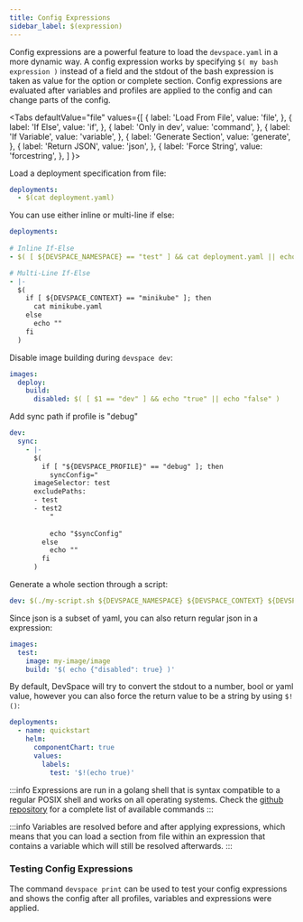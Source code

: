```yaml
---
title: Config Expressions
sidebar_label: $(expression)
---
```



Config expressions are a powerful feature to load the `devspace.yaml` in a more dynamic way. A config expression works by specifying `$( my bash expression )` instead of a field and the stdout of the bash expression is taken as value for the option or complete section. Config expressions are evaluated after variables and profiles are applied to the config and can change parts of the config.

<Tabs
    defaultValue="file"
    values={[
        { label: 'Load From File', value: 'file', },
        { label: 'If Else', value: 'if', },
        { label: 'Only in dev', value: 'command', },
        { label: 'If Variable', value: 'variable', },
        { label: 'Generate Section', value: 'generate', },
        { label: 'Return JSON', value: 'json', },
        { label: 'Force String', value: 'forcestring', },
    ]
    }>
<TabItem value="file">

Load a deployment specification from file:
```yaml
deployments:
  - $(cat deployment.yaml)
```

</TabItem>
<TabItem value="if">

You can use either inline or multi-line if else:
```yaml
deployments:
    
# Inline If-Else
- $( [ ${DEVSPACE_NAMESPACE} == "test" ] && cat deployment.yaml || echo "" )

# Multi-Line If-Else
- |-
  $(
    if [ ${DEVSPACE_CONTEXT} == "minikube" ]; then
      cat minikube.yaml
    else
      echo ""
    fi
  )
```

</TabItem>
<TabItem value="command">

Disable image building during `devspace dev`:
```yaml
images:
  deploy:
    build:
      disabled: $( [ $1 == "dev" ] && echo "true" || echo "false" )
```

</TabItem>
<TabItem value="variable">

Add sync path if profile is "debug"

```yaml
dev:
  sync:
    - |-
      $(
        if [ "${DEVSPACE_PROFILE}" == "debug" ]; then
          syncConfig="
      imageSelector: test
      excludePaths:
      - test
      - test2
          "
      
          echo "$syncConfig"
        else
          echo ""
        fi
      )
```

</TabItem>
<TabItem value="generate">

Generate a whole section through a script:
```yaml
dev: $(./my-script.sh ${DEVSPACE_NAMESPACE} ${DEVSPACE_CONTEXT} ${DEVSPACE_PROFILE})
```

</TabItem>
<TabItem value="json">

Since json is a subset of yaml, you can also return regular json in a expression:
```yaml
images:
  test:
    image: my-image/image
    build: '$( echo {"disabled": true} )'
```

</TabItem>
<TabItem value="forcestring">

By default, DevSpace will try to convert the stdout to a number, bool or yaml value, however you can also force the return value to be a string by using `$!()`:
```yaml
deployments:
  - name: quickstart
    helm:
      componentChart: true
      values:
        labels:
          test: '$!(echo true)'
```

</TabItem>
</Tabs>

:::info
Expressions are run in a golang shell that is syntax compatible to a regular POSIX shell and works on all operating systems. Check the [github repository](https://github.com/mvdan/sh/blob/master/interp/builtin.go#L23) for a complete list of available commands
:::

:::info
Variables are resolved before and after applying expressions, which means that you can load a section from file within an expression that contains a variable which will still be resolved afterwards.
:::

### Testing Config Expressions

The command `devspace print` can be used to test your config expressions and shows the config after all profiles, variables and expressions were applied.
